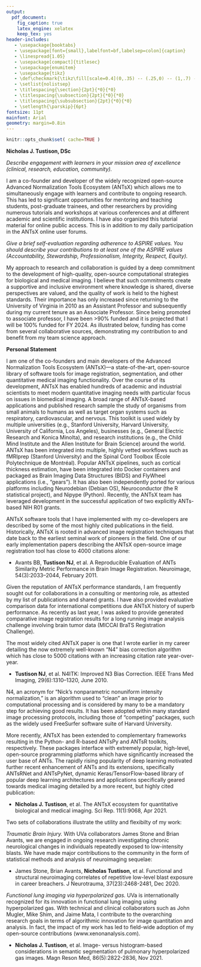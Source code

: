 ```yaml
---
output:
  pdf_document:
    fig_caption: true
    latex_engine: xelatex
    keep_tex: yes
header-includes:
   - \usepackage{booktabs}
   - \usepackage[font={small},labelfont=bf,labelsep=colon]{caption}
   - \linespread{1.05}
   - \usepackage[compact]{titlesec}
   - \usepackage{enumitem}
   - \usepackage{tikz}
   - \def\checkmark{\tikz\fill[scale=0.4](0,.35) -- (.25,0) -- (1,.7) -- (.25,.15) -- cycle;}
   - \setlist{nolistsep}
   - \titlespacing{\section}{2pt}{*0}{*0}
   - \titlespacing{\subsection}{2pt}{*0}{*0}
   - \titlespacing{\subsubsection}{2pt}{*0}{*0}
   - \setlength{\parskip}{6pt}
fontsize: 11pt
mainfont: Arial
geometry: margin=0.8in
---
```


<!--
   - \setlength{\parskip}{3pt}
   - \setlength{\topsep}{0pt}
   - \setlength{\partopsep}{0pt}
   - \setlength{\itemsep}{0pt}
   - \setlength{\floatsep}{0pt}
   - \setlength{\intextsep}{2pt}
   - \setlength{\abovecaptionskip}{2pt}
   - \setlength{\belowcaptionskip}{0pt}
-->


```r
knitr::opts_chunk$set( cache=TRUE )
```

\pagenumbering{gobble}

__Nicholas J. Tustison, DSc__

<!--
-->

_Describe engagement with learners in your mission area of excellence
(clinical, research, education, community)._

I am a co-founder and developer of the widely recognized open-source Advanced
Normalization Tools Ecosystem (ANTsX) which allows me to simultaneously engage
with learners and contribute to ongoing research.  This has led to significant
opportunities for mentoring and teaching students, post-graduate trainees, and
other researchers by providing numerous tutorials and workshops at various
conferences and at different academic and scientific institutions.  I have also
organized this tutorial material for online public access.  This is in addition
to my daily participation in the ANTsX online user forums.

_Give a brief self-evaluation regarding adherence to ASPIRE values. You should
describe your contributions to at least one of the ASPIRE values
(Accountability, Stewardship, Professionalism, Integrity, Respect, Equity)._

My approach to research and collaboration is guided by a deep commitment to the
development of high-quality, open-source computational strategies for biological
and medical imaging.  I believe that such commitments create a supportive and
inclusive environment where knowledge is shared, diverse perspectives are
valued, and the quality of work is held to the highest standards.  Their
importance has only increased since returning to the University of Virginia in
2010 as an Assistant Professor and subsequently during my current tenure as an
Associate Professor.  Since being promoted to associate professor, I have been
>90% funded and it is projected that I will be 100% funded for FY 2024.  As
illustrated below, funding has come from several collaborative sources,
demonstrating my contribution to and benefit from my team science approach.


<!--
Dr. Matsumoto

 You should provide a short explanation of how and for what the ANTsX tool is used and how its use has impacted any data/image analytics.
3.       Talk about 2 or 3 of your most impactful publications and how the ANTsX tool contributed to the either of those papers.
4.       Call out and make a note the % effort you have funded from extramural sources (e.g. 90% or 100%), especially for the past 3-4 years and including your projected level of 100% funding for FY 2024.
5.       Explain who your top 3 or 4 collaborators are  and note a few of the key publications that have resulted from those collaborations.  It will be really important to talk about the results of your work rather than your philosophy about your approach to research and team sciences
6.       I would eliminate your last paragraph and use that space for talking about the outcomes and/or results of your research.
-->

__Personal Statement__

<!-- Sustained excellence in research -->

I am one of the co-founders and main developers of the Advanced Normalization
Tools Ecosystem (ANTsX)---a state-of-the-art, open-source library of software
tools for image registration, segmentation, and other quantitative medical
imaging functionality.  Over the course of its development, ANTsX has enabled
hundreds of academic and industrial scientists to meet modern quantitative
imaging needs with particular focus on issues in biomedical imaging. A broad
range of ANTsX-based applications and published research sample the study of
organisms from small animals to humans as well as target organ systems such as
respiratory, cardiovascular, and nervous. This toolkit is used widely by
multiple universities (e.g., Stanford University, Harvard University, University
of California, Los Angeles), businesses (e.g., General Electric Research and
Konica Minolta), and research institutions (e.g., the Child Mind Institute and
the Allen Institute for Brain Science) around the world. ANTsX has been
integrated into multiple, highly vetted workflows such as fMRIprep (Stanford
University) and the Spinal Cord Toolbox (École Polytechnique de Montréal).
Popular ANTsX pipelines, such as cortical thickness estimation, have been
integrated into Docker containers and packaged as Brain Imaging Data Structures
(BIDS) and FlyWheel applications (i.e., “gears”). It has also been independently
ported for various platforms including Neurodebian (Debian OS), Neuroconductor
(the R statistical project), and Nipype (Python).  Recently, the ANTsX team has
leveraged development in the successful application of two explicitly ANTs-based
NIH R01 grants.


<!-- Scholarship and substantial record of publication -->

ANTsX software tools that I have implemented with my co-developers are described
by some of the most highly cited publications in the field.  Historically, ANTsX
is rooted in advanced image registration techniques that date back to the
earliest seminal work of pioneers in the field.  One of our early implementation
papers describing the ANTsX open-source image registration tool has close to
4000 citations alone:

*	Avants BB, __Tustison NJ__, et al. A
Reproducible Evaluation of ANTs Similarity Metric Performance in Brain Image
Registration. Neuroimage, 54(3):2033–2044, February 2011.

Given the reputation of ANTsX performance standards, I am frequently sought out
for collaborations in a consulting or mentoring role, as attested by my list of
publications and shared grants.  I have also provided evaluative comparison data
for international competitions due ANTsX history of superb performance.  As
recently as last year, I was asked to provide generated comparative image
registration results for a long running image analysis challenge involving brain
tumor data (MICCAI BraTS Registration Challenge).

The most widely cited ANTsX paper is one that I wrote earlier in my career
detailing the now extremely well-known "N4" bias correction algorithm which
has close to 5000 citations with an increasing citation rate year-over-year.

* __Tustison NJ__, et al.  N4ITK: Improved N3 Bias Correction. IEEE Trans Med
Imaging, 29(6):1310–1320, June 2010.

N4, an acronym for "Nick's nonparametric nonuniform intensity normalization," is
an algorithm used to "clean" an image prior to computational processing and is
considered by many to be a mandatory step for achieving good results.  It has
been adopted within many standard image processing protocols, including those of
"competing" packages, such as the widely used FreeSurfer software suite of
Harvard University.

More recently, ANTsX has been extended to complementary frameworks resulting in
the Python- and R-based ANTsPy and ANTsR toolkits, respectively. These packages
interface with extremely popular, high-level, open-source programming platforms
which have significantly increased the user base of ANTs. The rapidly rising
popularity of deep learning motivated further recent enhancement of ANTs and its
extensions, specifically ANTsRNet and ANTsPyNet, dynamic Keras/TensorFlow-based
library of popular deep learning architectures and applications specifically
geared towards medical imaging detailed by a more recent, but highly cited
publication:

* __Nicholas J. Tustison__, et al. The ANTsX ecosystem for quantitative
biological and medical imaging. Sci Rep. 11(1):9068, Apr 2021.

Two sets of collaborations illustrate the utility and flexibilty of my work:

_Traumatic Brain Injury._ With UVa collaborators James Stone and Brian Avants,
we are engaged in ongoing research investigating chronic neurological changes in
individuals repeatedly exposed to low-intensity blasts.   We have made major
contributions to the community in the form of statistical methods and analysis
of neuroimaging sequelae:

*	James Stone, Brian Avants, __Nicholas Tustison__, et al. Functional and
structural neuroimaging correlates of repetitive low-level blast exposure in
career breachers.  J Neurotrauma, 37(23):2468-2481, Dec 2020.

_Functional lung imaging via hyperpolarized gas._ UVa is internationally
recognized for its innovation in functional lung imaging using hyperpolarized
gas.  With technical and clinical collaborators such as John Mugler, Mike Shim,
and Jaime Mata, I contribute to the overarching research goals in terms of
algorithmic innovation for image quantitation and analysis.  In fact, the impact
of my work has led to field-wide adoption of my open-source contributions
(www.xenonanalysis.com).

*	__Nicholas J. Tustison__, et al. Image- versus histogram-based considerations
in semantic segmentation of pulmonary hyperpolarized gas images.  Magn Reson
Med, 86(5):2822-2836, Nov 2021.

<!-- National reputation -->
<!-- Academic service -->

<!--
Throughout my academic career, I have benefited from caring mentors who have
demonstrated excellent academic scholarship and integrity while promoting values
of mutual respect.  As an example, I continue to benefit immensely from
relationships developed during my initial post-graduate years at the PICSL lab,
particularly those at the University of Pennsylvania in the Penn Image and
Computing Science Laboratory under the direction of Dr. James C. Gee.  While at
the University of Pennsylvania, my colleague, Dr. Brian B. Avants, and I
co-founded the open-source Advanced Normalization Tools Ecosystem (ANTsX).
One of the benefits of being a part of a premier research university are the
many opportunities for collaboration with internationally recognized scientists
targeting a variety of clinical applications.
-->

<!--
In parallel with the appreciation I have for my many external opportunities for
collaboration and mentoring, I am honored to be associated with the University
of Virginia and feel extremely fortunate to work with its high quality faculty
in exploring fascinating research questions.  I look forward to continuing my
academic career at UVa where I can best provide the necessary expertise for
biological and medical imaging data science.
-->


<!--
Describe engagement with learners in your mission area of excellence (clinical,
research, education, community).

Give a brief self-evaluation regarding
adherence to ASPIRE values. You should describe your contributions to at least
one of the ASPIRE values (Accountability, Stewardship, Professionalism,
Integrity, Respect, Equity).
-->

